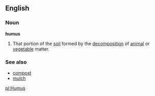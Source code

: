 ==English==

===Noun===

'''humus'''
{{wikipedia}}
#That portion of the [[soil]] formed by the [[decomposition]] of [[animal]] or [[vegetable]] matter.

===See also===
*[[compost]]
*[[mulch]]

[[pl:Humus]]